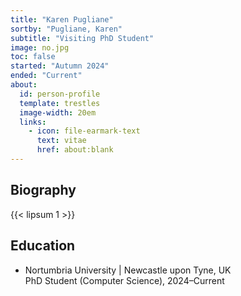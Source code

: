 ```yaml
---
title: "Karen Pugliane"
sortby: "Pugliane, Karen"
subtitle: "Visiting PhD Student"
image: no.jpg
toc: false
started: "Autumn 2024"
ended: "Current"
about:
  id: person-profile
  template: trestles
  image-width: 20em
  links:
    - icon: file-earmark-text
      text: vitae
      href: about:blank
---
```


:::{#person-profile}

## Biography

{{< lipsum 1 >}}

## Education

- [Nortumbria University]{.fw-bold} | Newcastle upon Tyne, UK<br />
  PhD Student (Computer Science), 2024–Current
  

:::